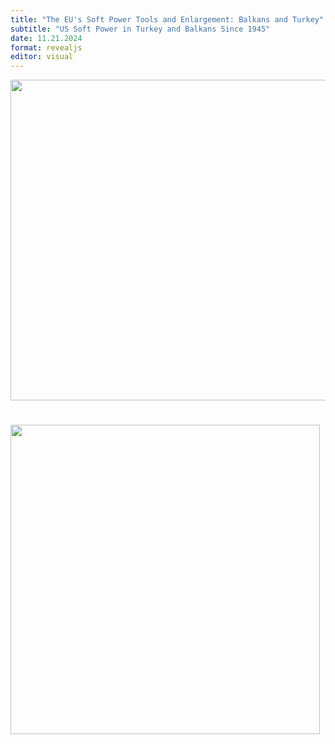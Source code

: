 ```yaml
---
title: "The EU's Soft Power Tools and Enlargement: Balkans and Turkey"
subtitle: "US Soft Power in Turkey and Balkans Since 1945"
date: 11.21.2024
format: revealjs
editor: visual
---
```


![](images/WhatsApp%20Image%202025-05-29%20at%204.35.27%20PM.jpeg){width="513"}

# ![](images/week%203.png){width="495"}
